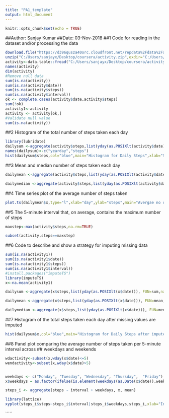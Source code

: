 ```yaml
---
title: "PA1_template"
output: html_document
---
```


```r
knitr::opts_chunk$set(echo = TRUE)
```

##Author: Sanjay Kumar
##Date: 03-Nov-2018
##1 Code for reading in the dataset and/or processing the data
```r
download.file("https://d396qusza40orc.cloudfront.net/repdata%2Fdata%2Factivity.zip",destfile="C:/Users/sanjayx/Desktop/coursera/activity.zip")
unzip("C:/Users/sanjayx/Desktop/coursera/activity.zip",exdir="C:/Users/sanjayx/Desktop/coursera/activity")
activity<-data.table::fread("C:/Users/sanjayx/Desktop/coursera/activity/activity.csv")
names(activity)
dim(activity)
#Remove null data
sum(is.na(activity))
sum(is.na(activity$date))
sum(is.na(activity$steps))
sum(is.na(activity$interval))
ok <- complete.cases(activity$date,activity$steps)
sum(!ok) 
activity1<-activity
activity <- activity[ok,]
#Validate null value
sum(is.na(activity))
```
##2 Histogram of the total number of steps taken each day
```r
library(lubridate)
dailysum <-aggregate(activity$steps,list(yday(as.POSIXlt(activity$date))), FUN=sum,na.rm=TRUE, na.action=NULL)
names(dailysum)<-c("yearday","steps")
hist(dailysum$steps,col="blue",main="Histogram for Daily Steps",xlab="Steps")
```
##3 Mean and median number of steps taken each day
```r
dailymean <-aggregate(activity$steps,list(yday(as.POSIXlt(activity$date))), FUN=mean,na.rm=TRUE, na.action=NULL)

dailymedian <-aggregate(activity$steps,list(yday(as.POSIXlt(activity$date))), FUN=median,na.rm=TRUE,na.action=NULL)
```
##4 Time series plot of the average number of steps taken
```r

plot.ts(dailymean$x,type="l",xlab="day",ylab="steps",main="Avergae no of steps taken",col="red")
```

##5 The 5-minute interval that, on average, contains the maximum number of steps
```r
maxstep<-max(activity$steps,na.rm=TRUE)

subset(activity,steps==maxstep)
```

##6 Code to describe and show a strategy for imputing missing data
```r
sum(is.na(activity1))
sum(is.na(activity1$date))
sum(is.na(activity1$steps))
sum(is.na(activity1$interval))
#install.packages("imputeTS")
library(imputeTS)
x<-na.mean(activity1)

dailysum <-aggregate(x$steps,list(yday(as.POSIXlt(x$date))), FUN=sum,na.rm=TRUE, na.action=NULL)

dailymean <-aggregate(x$steps,list(yday(as.POSIXlt(x$date))), FUN=mean,na.rm=TRUE, na.action=NULL)

dailymedian <-aggregate(x$steps,list(yday(as.POSIXlt(x$date))), FUN=median,na.rm=TRUE,na.action=NULL)
```
##7 Histogram of the total  steps taken each day after missing values are imputed
```r
hist(dailysum$x,col="blue",main="Histogram for Daily Steps after impute",xlab="Steps")
```
##8 Panel plot comparing the average number of steps taken per 5-minute interval across ## weekdays and weekends
```r
wdactivity<-subset(x,wday(x$date)<=5)
wendactivity<-subset(x,wday(x$date)>5)


weekdays <- c("Monday", "Tuesday", "Wednesday", "Thursday",  "Friday")
x$weekdays = as.factor(ifelse(is.element(weekdays(as.Date(x$date)),weekdays), 1, 0))

steps_i <- aggregate(steps ~ interval + weekdays, x, mean)

library(lattice)
xyplot(steps_i$steps~steps_i$interval|steps_i$weekdays,steps_i,xlab="Interval",ylab="steps",main="Steps(5min)",type="l")
```
`````
